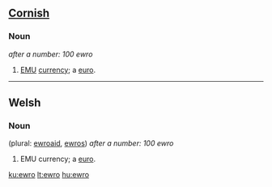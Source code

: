 ==[[Cornish]]==

===Noun===
{{infl|kw|noun|plural|[[ewros]]}} ''after a number: 100 ewro''

# [[EMU]] [[currency]]; a [[euro]].

----

==Welsh==

===Noun===
{{infl|cy|noun|g=m}} (plural: [[ewroaid]], [[ewros]]) ''after a number: 100 ewro''

# EMU currency; a [[euro]].

[[ku:ewro]]
[[lt:ewro]]
[[hu:ewro]]